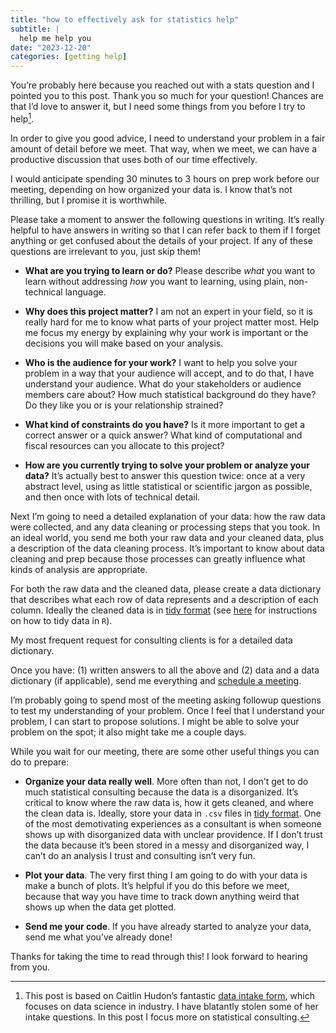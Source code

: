 ```yaml
---
title: "how to effectively ask for statistics help"
subtitle: |
  help me help you
date: "2023-12-20"
categories: [getting help]
---
```


You're probably here because you reached out with a stats question and I pointed you to this post. Thank you so much for your question! Chances are that I'd love to answer it, but I need some things from you before I try to help^[This post is based on Caitlin Hudon's fantastic [data intake form](https://www.caitlinhudon.com/posts/2020/09/16/data-intake-form), which focuses on data science in industry. I have blatantly stolen some of her intake questions. In this post I focus more on statistical consulting.]. 

In order to give you good advice, I need to understand your problem in a fair amount of detail before we meet. That way, when we meet, we can have a productive discussion that uses both of our time effectively.

I would anticipate spending 30 minutes to 3 hours on prep work before our meeting, depending on how organized your data is. I know that's not thrilling, but I promise it is worthwhile.

Please take a moment to answer the following questions in writing. It's really helpful to have answers in writing so that I can refer back to them if I forget anything or get confused about the details of your project. If any of these questions are irrelevant to you, just skip them!

- **What are you trying to learn or do?** Please describe *what* you want to learn without addressing *how* you want to learning, using plain, non-technical language.

- **Why does this project matter?** I am not an expert in your field, so it is really hard for me to know what parts of your project matter most. Help me focus my energy by explaining why your work is important or the decisions you will make based on your analysis.

- **Who is the audience for your work?** I want to help you solve your problem in a way that your audience will accept, and to do that, I have understand your audience. What do your stakeholders or audience members care about? How much statistical background do they have? Do they like you or is your relationship strained?

- **What kind of constraints do you have?** Is it more important to get a correct answer or a quick answer? What kind of computational and fiscal resources can you allocate to this project?

- **How are you currently trying to solve your problem or analyze your data?** It's actually best to answer this question twice: once at a very abstract level, using as little statistical or scientific jargon as possible, and then once with lots of technical detail.

Next I'm going to need a detailed explanation of your data: how the raw data were collected, and any data cleaning or processing steps that you took. In an ideal world, you send me both your raw data and your cleaned data, plus a description of the data cleaning process. It's important to know about data cleaning and prep because those processes can greatly influence what kinds of analysis are appropriate.

For both the raw data and the cleaned data, please create a data dictionary that describes what each row of data represents and a description of each column. Ideally the cleaned data is in [tidy format](https://vita.had.co.nz/papers/tidy-data.pdf) (see [here](https://r4ds.hadley.nz/data-tidy.html) for instructions on how to tidy data in `R`).

::: {.callout-warning}
My most frequent request for consulting clients is for a detailed data dictionary.
:::

Once you have: (1) written answers to all the above and (2) data and a data dictionary (if applicable), send me everything and [schedule a meeting](https://calendly.com/alexpghayes/).

I'm probably going to spend most of the meeting asking followup questions to test my understanding of your problem. Once I feel that I understand your problem, I can start to propose solutions. I might be able to solve your problem on the spot; it also might take me a couple days.

While you wait for our meeting, there are some other useful things you can do to prepare:

- **Organize your data really well**. More often than not, I don't get to do much statistical consulting because the data is a disorganized. It's critical to know where the raw data is, how it gets cleaned, and where the clean data is. Ideally, store your data in `.csv` files in [tidy format](https://vita.had.co.nz/papers/tidy-data.pdf). One of the most demotivating experiences as a consultant is when someone shows up with disorganized data with unclear providence. If I don't trust the data because it's been stored in a messy and disorganized way, I can't do an analysis I trust and consulting isn't very fun.

- **Plot your data**. The very first thing I am going to do with your data is make a bunch of plots. It's helpful if you do this before we meet, because that way you have time to track down anything weird that shows up when the data get plotted.

- **Send me your code**. If you have already started to analyze your data, send me what you've already done!

Thanks for taking the time to read through this! I look forward to hearing from you.
